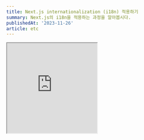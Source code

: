 ```yaml
---
title: Next.js internationalization (i18n) 적용하기
summary: Next.js의 i18n을 적용하는 과정을 알아봅시다.
publishedAt: '2023-11-26'
article: etc
---
```


<iframe src='https://giphy.com/embed/kMmkMxnfb4Q4wKtjqI' width='240' height='240' class='giphy-embed' allowFullScreen />
<p>
  <a href='https://giphy.com/gifs/Tolgee-i18n-internationalization-numeronym-kMmkMxnfb4Q4wKtjqI'>via GIPHY</a>
</p>

---

# Internationalization (i18n)

사용자의 언어에 맞는 웹페이지를 제공하기 위해서는 **i18n**이 필요합니다.

[데모 웹페이지](https://i18n-next13.vercel.app/)를 만들며 **i18n**을 [next.js](https://nextjs.org/)에 적용하는 방법을 알아봅시다.

<Callout emoji='💡'>Internationalization에서 i 와 n 사이에 18글자가 있다하여 i18n이라고 부른다고합니다 </Callout>

## 1. 프로젝트 세팅

next.js 프로젝트를 만들고 개발서버를 실행합니다.

```bash
npx create-next-app@latest

✔ What is your project named? … i18n
✔ Would you like to use TypeScript? … Yes
✔ Would you like to use ESLint? … Yes
✔ Would you like to use Tailwind CSS? … Yes
✔ Would you like to use `src/` directory? … No
✔ Would you like to use App Router? (recommended) … Yes
? Would you like to customize the default import alias (@/*)? › No

cd i18n
npm run dev
```

기존 boilerplate는 제거하고 아래와 같이 두 파일을 수정합니다.

```css title="app/globals.css"
@tailwind base;
@tailwind components;
@tailwind utilities;
```

```tsx title="app/page.tsx"
export default function Page() {
  return <div>home</div>
}
```

유저의 locale 정보를 가져오기 위해 **최상위 root**에 `middleware.ts` 파일을 만듭니다.

```ts title="middleware.ts"
import { NextRequest } from 'next/server'

export const middleware = (request: NextRequest) => {
  const { pathname } = request.nextUrl

  console.log(pathname)
}
```

웹페이지를 새로고침한 후, 터미널에서 `console.log(pathname)`의 결과를 확인해봅시다.

```bash title="console.log(pathname)"
/
/_next/static/chunks/webpack.js
/_next/static/css/app/layout.css
/_next/static/chunks/main-app.js
/_next/static/chunks/app-pages-internals.js
/_next/static/chunks/webpack.js
/_next/static/chunks/app-pages-internals.js
/_next/static/chunks/main-app.js
/_next/static/css/app/layout.css
```

위와 같이, `middleware`함수는 기본적으로 모든 request가 실행되기 전에 실행됩니다. `/`와 같이 route를 제외한 request의 경우에는 middleware가 실행되지 않도록 아래와 같이 `config`를 추가합니다.

```ts title="middleware.ts"
import { NextRequest } from 'next/server'

export const middleware = (request: NextRequest) => {
  const { pathname } = request.nextUrl

  console.log(pathname)
}

// 파일 이름에 .이 들어간 경우, api로 시작하는 경우 middleware를 실행하지 않겠다는 설정입니다.
export const config = { matcher: ['/((?!.*/.|api).*)'] }
```

다시 `console.log(pathname)`의 결과를 확인해보면 `/`의 경우에만 `middleware`가 실행되는 걸 확인 할 수 있습니다.

<Callout emoji='💡'>
  자세한 내용은 [next.js docs - middleware
  matcher](https://nextjs.org/docs/pages/building-your-application/routing/middleware#matcher) 확인하세요.
</Callout>

```bash title="console.log(pathname)"
/
```

기본 설정은 끝났습니다. 이제 아래의 절차가 남았습니다.

- 지원하는 언어별로 텍스트를 미리 설정합니다.
- 유저의 locale을 가져옵니다.
- 한국인 사용자가 `/`에 접속한 경우 `/ko`로 redirect 해야합니다.
- 한국인 사용자가 `/posts/123`에 접속한 경우 `/ko/posts/123`로 redirect 해야합니다.

## 2. 지원하는 언어별로 텍스트 설정하기

`dictionary`폴더를 만들고 그 안에 `json` 파일들을 만듭니다.

```json title="dictionary/cs.json (체코어)"
{
  "welcome": "Vítejte",
  "counter": {
    "increment": "Přidat",
    "decrement": "Ubrat"
  }
}
```

```json title="dictionary/de.json (독일어)"
{
  "welcome": "Vítejte",
  "counter": {
    "increment": "Přidat",
    "decrement": "Ubrat"
  }
}
```

```json title="dictionary/en.json (영어)"
{
  "welcome": "Vítejte",
  "counter": {
    "increment": "Přidat",
    "decrement": "Ubrat"
  }
}
```

```json title="dictionary/ko.json (한국어)"
{
  "welcome": "Vítejte",
  "counter": {
    "increment": "Přidat",
    "decrement": "Ubrat"
  }
}
```

그 다음으로 아래의 파일을 추가합니다.

```ts title="config/i18n.ts"
export const i18n = {
  defaultLocale: 'en',
  locales: ['en', 'de', 'cs', 'ko'],
} as const

// "en" | "de" | "cs" | "ko"
export type Locale = (typeof i18n.locales)[number]
```

`locale`값을 넣어주면 위에서 만든 `json` 데이터를 반환 해 주는 `get-dictionary.ts` 파일을 만듭니다.

```ts title="lib/get-dictionary.ts"
import { Locale } from '@/config/i18n'

const dictionaries = {
  en: () => import('@/dictionary/en.json').then((module) => module.default),
  de: () => import('@/dictionary/de.json').then((module) => module.default),
  cs: () => import('@/dictionary/cs.json').then((module) => module.default),
  ko: () => import('@/dictionary/ko.json').then((module) => module.default),
}

export const getDictionary = (locale: Locale) => {
  return dictionaries[locale]?.() ?? dictionaries.en()
}
```

그 다음 라우터 구조를 수정해야합니다.

`app` 폴더에 `[lang]` 폴더를 만든 후, `[lang]` 폴더 안으로 `globals.css` `layout.tsx` `page.tsx`를 옮겨줍니다.

`page.tsx`는 아래와 같이 수정해줍니다.

```ts title="app/[lang]/page.tsx"
import type { Locale } from '@/config/i18n'
import { getDictionary } from '@/lib/get-dictionary'

export default async function Page({ params: { lang } }: { params: { lang: Locale } }) {
  const dictionary = await getDictionary(lang)

  return (
    <div className='h-screen flex flex-col gap-4 items-center justify-center'>
      <h1>{dictionary.welcome}</h1>

      <div className='flex space-x-4'>
        <button className='border px-4 py-2 bg-black text-white rounded'>{dictionary.counter.increment}</button>
        <button className='border px-4 py-2 bg-black text-white rounded'>{dictionary.counter.decrement}</button>
      </div>
    </div>
  )
}
```

이제 페이지별로 아래와 같이 다른 언어가 보이게 됩니다.

- `/ko`로 들어온 경우 한국어
- `/en`로 들어온 경우 영어
- `/de`로 들어온 경우 독일어
- `/cs`로 들어온 경우 체코어

<Callout emoji='✋'>
  `/` 에 접근 한 경우 페이지 없음 404 에러가 발생합니다.
  <br /> `/`에 접근 한 경우 사용자의 locale에 따라 redirect 시켜주는 로직을 만들어봅시다.
</Callout>

## 3. 사용자 locale을 가져와 redirect 시켜주기

사용자의 locale은 `request header의 accept-language`를 통해 가져올 수 있습니다.

`middleware.ts` 파일로 이동합니다.

```ts title="middleware.ts"
import { NextRequest } from 'next/server'

export const middleware = (request: NextRequest) => {
  const { pathname } = request.nextUrl

  // ko-KR,ko;q=0.9,en-US;q=0.8,en;q=0.7
  console.log(request.headers.get('accept-language'))
}

export const config = { matcher: ['/((?!.*/.|api).*)'] }
```

터미널에서 콘솔 결과를 확인해보세요. 거주 지역에 따라 자동으로 locale 값들이 설정되어 있습니다. `accept-language`결과에 우리 웹페이지가 지원하는 언어가 있다면 그 언어를 `return`해주고, `accept-language`결과에 우리 웹페이지가 지원하지 않는 언어들만 있다면 디폴트값으로 `en (영어)`를 반환해주는 함수를 만들어봅시다.

먼저 필요한 패키지를 설치해줍니다.

```bash
npm i @formatjs/intl-localematcher negotiator
npm i -D @types/negotiator
```

```ts title="lib/get-locale.ts"
import { i18n } from '@/config/i18n'
import { match } from '@formatjs/intl-localematcher'
import Negotiator from 'negotiator'

import { NextRequest } from 'next/server'

export const getLocale = (request: NextRequest) => {
  const headers: Record<string, string> = {}

  // request.headers의 값을 copy합니다.
  request.headers.forEach((value, key) => {
    headers[key] = value
  })

  // i18n.locales에 정의해둔 언어들에 포함된 accept-language 값들만 배열로 추출합니다.
  // https://www.npmjs.com/package/negotiator 에서 자세한 내용 확인
  // @ts-ignore
  const locales = new Negotiator({ headers: headers }).languages(i18n.locales)

  // locales가 빈 배열이 아닌 경우 사용자의 locale을 반환합니다.
  // locales가 빈 배열인 경우 defaultLocale을 반환합니다.
  // https://formatjs.io/docs/polyfills/intl-localematcher/ 에서 자세한 내용 확인
  const locale = match(locales, i18n.locales, i18n.defaultLocale)

  return locale
}
```

`middleware.ts`에서 `getLocale` 함수를 불러서 결과를 확인해보세요.

```ts title="middleware.ts"
import { NextRequest } from 'next/server'

export const middleware = (request: NextRequest) => {
  const locale = getLocale(request)
  const { pathname } = request.nextUrl

  // 저의 경우 한국에 거주 중 이므로 'ko'가 출력됩니다.
  console.log(locale)
}

export const config = { matcher: ['/((?!.*/.|api).*)'] }
```

이제 남은 로직은 다음과 같습니다.

- 주소에 `/ko /en /cs /de`가 있는 경우에는 넘어간다.
- `/`에 접속한 경우 `/ko`로 redirect 한다.
- `/post/123`에 접속한 경우 `/ko/post/123`으로 redirect 한다.

```ts title="middleware.ts"
import { NextRequest, NextResponse } from 'next/server'
import { i18n } from './config/i18n'
import { getLocale } from './lib/get-locale'

export const middleware = (request: NextRequest) => {
  const locale = getLocale(request)
  const { pathname } = request.nextUrl

  // 주소가 ko, en, cs, de로 시작하는 경우 true
  const isLocalePathname = i18n.locales.some((loc) => pathname.startsWith(`/${loc}`))

  // 이미 locale이 적용된 주소이므로 middleware chain을 끝낸다.
  if (isLocalePathname) return NextResponse.next()

  // /post/123으로 접속하면 locale은 'ko', pathname은 /post/123이다.
  // `/${locale}${pathname}`의 결과는 `/ko/post/123`이 된다.
  return NextResponse.redirect(new URL(`/${locale}${pathname}`, request.url))
}

export const config = { matcher: ['/((?!.*/.|api).*)'] }
```

## 4. locale 네비게이션 만들기

locale을 변경해주는 네비게이션 컴포넌트를 아래와 같이 만들어줍니다.

```tsx title="components/locale-switcher.tsx"
'use client'

import { Locale, i18n } from '@/config/i18n'
import Link from 'next/link'
import { usePathname } from 'next/navigation'

export default function LocaleSwitcher() {
  const pathname = usePathname()

  const getPathnameWithLocale = (locale: Locale) => {
    const path = pathname.split('/')
    path[1] = locale

    return path.join('/')
  }

  return (
    <div className='flex gap-2'>
      {i18n.locales.map((locale) => (
        <Link href={getPathnameWithLocale(locale)} key={locale} className='text-white bg-black px-3 py-1 rounded'>
          {locale}
        </Link>
      ))}
    </div>
  )
}
```

`page.tsx`에 추가해준다.

```tsx title="app/[lang]/page.tsx"
import LocaleSwitcher from '@/components/locale-switcher'
import type { Locale } from '@/config/i18n'
import { getDictionary } from '@/lib/get-dictionary'

export default async function Page({ params: { lang } }: { params: { lang: Locale } }) {
  const dictionary = await getDictionary(lang)

  return (
    <div className='h-screen flex flex-col gap-4 items-center justify-center'>
      <LocaleSwitcher />
      <h1>{dictionary.welcome}</h1>

      {...}
    </div>
  )
}
```

여기까지 따라왔다면 [데모 페이지](https://i18n-next13.vercel.app/ko)와 같은 화면을 볼 수 있습니다.

## 5. 추가 내용 (SSG)

페이지별로 [static site generation](https://nextjs.org/docs/pages/building-your-application/rendering/static-site-generation)를 적용하고 싶은 경우 `layout.tsx`파일에 `generateStaticParams`을 다음과 같이 추가하세요.

```tsx title="app/[lang]/layout.tsx"
import type { Metadata } from 'next'
import { Inter } from 'next/font/google'
import './globals.css'
import { i18n } from '@/config/i18n'

const inter = Inter({ subsets: ['latin'] })

export const generateStaticParams = () => {
  return i18n.locales.map((locale) => ({
    lang: locale,
  }))
}

export const metadata: Metadata = {
  title: 'i18n',
  description: 'How to do i18n in Next.js 13+ within app directory',
}

export default function RootLayout({ children, params }: { children: React.ReactNode; params: { lang: string } }) {
  return (
    <html lang={params.lang}>
      <body className={inter.className}>{children}</body>
    </html>
  )
}
```

빌드 결과물을 확인해봅시다.

```bash
npm run build
```

<img alt={'static site generation build result'} src={'/posts/i18n/build-result.png'} width={768} height={416} />

`/[lang]` 이 SSG로 빌드된 결과를 확인 할 수 있습니다.

---

next.js의 i18n에 대한 자세한 내용은 아래에서 확인하세요.

- [https://nextjs.org/docs/app/building-your-application/routing/internationalization](https://nextjs.org/docs/app/building-your-application/routing/internationalization)
